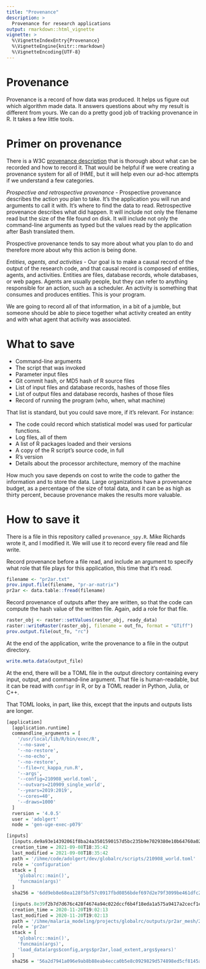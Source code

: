 ```yaml
---
title: "Provenance"
description: >
  Provenance for research applications
output: rmarkdown::html_vignette
vignette: >
  %\VignetteIndexEntry{Provenance}
  %\VignetteEngine{knitr::rmarkdown}
  %\VignetteEncoding{UTF-8}
---
```


# Provenance

Provenance is a record of how data was produced. It helps us figure out which algorithm made data. It answers questions about why my result is different from yours. We can do a pretty good job of tracking provenance in R. It takes a few little tools.

# Primer on provenance

There is a W3C [provenance description](https://www.w3.org/TR/prov-overview/) that is thorough about what can be recorded and how to record it. That would be helpful if we were creating a provenance system for all of IHME, but it will help even our ad-hoc attempts if we understand a few categories.

*Prospective and retrospective provenance* - Prospective provenance describes the action you plan to take. It's the application you will run and arguments to call it with. It's where to find the data to read. Retrospective provenance describes what did happen. It will include not only the filename read but the size of the file found on disk. It will include not only the command-line arguments as typed but the values read by the application after Bash translated them.

Prospective provenance tends to say more about what you plan to do and therefore more about why this action is being done.

*Entities, agents, and activities* - Our goal is to make a causal record of the output of the research code, and that causal record is composed of entities, agents, and activities. Entities are files, database records, whole databases, or web pages. Agents are usually people, but they can refer to anything responsible for an action, such as a scheduler. An activity is something that consumes and produces entities. This is your program.

We are going to record all of that information, in a bit of a jumble, but someone should be able to piece together what activity created an entity and with what agent that activity was associated.

# What to save

- Command-line arguments
- The script that was invoked
- Parameter input files
- Git commit hash, or MD5 hash of R source files
- List of input files and database records, hashes of those files
- List of output files and database records, hashes of those files
- Record of running the program (who, when, what machine)

That list is standard, but you could save more, if it's relevant. For instance:

- The code could record which statistical model was used for particular functions.
- Log files, all of them
- A list of R packages loaded and their versions
- A copy of the R script's source code, in full
- R's version
- Details about the processor architecture, memory of the machine

How much you save depends on cost to write the code to gather the information and to store the data. Large organizations have a provenance budget, as a percentage of the size of total data, and it can be as high as thirty percent, because provenance makes the results more valuable.

# How to save it

There is a file in this repository called `provenance_spy.R`. Mike Richards wrote it, and I modified it. We will use it to record every file read and file write.

Record provenance before a file read, and include an argument to specify what role that file plays for this application, this time that it's read.
```r
filename <- "pr2ar.txt"
prov.input.file(filename, "pr-ar-matrix")
pr2ar <- data.table::fread(filename)
```

Record provenance of outputs after they are written, so that the code can compute the hash value of the written file. Again, add a role for that file.
```r
raster_obj <- raster::setValues(raster_obj, ready_data)
raster::writeRaster(raster_obj, filename = out_fn, format = "GTiff")
prov.output.file(out_fn, "rc")
```

At the end of the application, write the provenance to a file in the output directory.
```r
write.meta.data(output_file)
```

At the end, there will be a TOML file in the output directory containing every input, output, and command-line argument. That file is human-readable, but it can be read with `configr` in R, or by a TOML reader in Python, Julia, or C++.

That TOML looks, in part, like this, except that the inputs and outputs lists are longer.
```R
[application]
  [application.runtime]
  commandline_arguments = [
    '/usr/local/lib/R/bin/exec/R',
    '--no-save',
    '--no-restore',
    '--no-echo',
    '--no-restore',
    '--file=rc_kappa_run.R',
    '--args',
    '--config=210908_world.toml',
    '--outvars=210909_single_world',
    '--years=2019:2019',
    '--cores=40',
    '--draws=1000'
  ]
  rversion = '4.0.5'
  user = 'adolgert'
  node = 'gen-uge-exec-p079'

[inputs]
  [inputs.de9a93e14392061f8ba24a3501590157d5bc235b9e7029380e10b64760a027a3]
  creation_time = 2021-09-08T18:35:42
  last_modified = 2021-09-08T18:35:42
  path = '/ihme/code/adolgert/dev/globalrc/scripts/210908_world.toml'
  role = 'configuration'
  stack = [
    'globalrc::main()',
    'funcmain(args)'
  ]
  sha256 = '6dd9eb8e68ea128f5bf57c0917fbd0856bdef697d2e79f3099be461dfc274ac7'

  [inputs.8e39f2b7d7d676c428f4674a94c022dccf6b4f18eda1a575a9417a2cecf1e638]
  creation_time = 2020-11-20T19:02:13
  last_modified = 2020-11-20T19:02:13
  path = '/ihme/malaria_modeling/projects/globalrc/outputs/pr2ar_mesh/201105/pr2ar_mesh.csv'
  role = 'pr2ar'
  stack = [
    'globalrc::main()',
    'funcmain(args)',
    'load_data(args$config,args$pr2ar,load_extent,args$years)'
  ]
  sha256 = '56a2d7941a096e9ab8b88eab4ecca0b5e8c0929829d574898ed5cf8145ae89e2'

```

